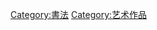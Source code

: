 {{Catnav|頁面分類|人文學科|艺术|視覺藝術|書法}}
{{Catnav|頁面分類|人文學科|艺术|藝術作品}}

[[Category:書法|Category:書法]]
[[Category:艺术作品|Category:艺术作品]]
